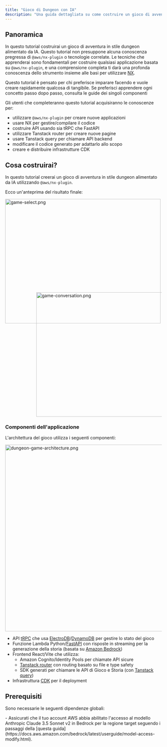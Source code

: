 ```yaml
---
title: "Gioco di Dungeon con IA"
description: "Una guida dettagliata su come costruire un gioco di avventura dungeon alimentato da IA utilizzando il plugin @aws/nx-plugin."
---
```





## Panoramica

In questo tutorial costruirai un gioco di avventura in stile dungeon alimentato da IA. Questo tutorial non presuppone alcuna conoscenza pregressa di `@aws/nx-plugin` o tecnologie correlate. Le tecniche che apprenderai sono fondamentali per costruire qualsiasi applicazione basata su `@aws/nx-plugin`, e una comprensione completa ti darà una profonda conoscenza dello strumento insieme alle basi per utilizzare [NX](https://nx.dev/).

<Aside>Questo tutorial è pensato per chi preferisce imparare facendo e vuole creare rapidamente qualcosa di tangibile. Se preferisci apprendere ogni concetto passo dopo passo, consulta le guide dei singoli componenti</Aside>

Gli utenti che completeranno questo tutorial acquisiranno le conoscenze per:

- utilizzare `@aws/nx-plugin` per creare nuove applicazioni
- usare NX per gestire/compilare il codice
- costruire API usando sia tRPC che FastAPI
- utilizzare Tanstack router per creare nuove pagine
- usare Tanstack query per chiamare API backend
- modificare il codice generato per adattarlo allo scopo
- creare e distribuire infrastrutture CDK

## Cosa costruirai?

In questo tutorial creerai un gioco di avventura in stile dungeon alimentato da IA utilizzando `@aws/nx-plugin`.

Ecco un'anteprima del risultato finale:

<Image src={gameSelectPng} alt="game-select.png" width="500" height="400" />
<div style="margin-top: -100px; margin-left: 100px;">
<Image src={gameConversationPng} alt="game-conversation.png" width="500" height="400" />
</div>

### Componenti dell'applicazione

L'architettura del gioco utilizza i seguenti componenti:

<Image class="white-bg" src={dungeonAdventureArchitecturePng} alt="dungeon-game-architecture.png" width="800" height="600" />

- API [tRPC](https://trpc.io/) che usa [ElectroDB](https://electrodb.dev/)/[DynamoDB](https://aws.amazon.com/dynamodb/) per gestire lo stato del gioco
- Funzione Lambda Python/[FastAPI](https://fastapi.tiangolo.com/) con risposte in streaming per la generazione della storia (basata su [Amazon Bedrock](https://aws.amazon.com/bedrock/))
- Frontend React/Vite che utilizza:
  - Amazon Cognito/Identity Pools per chiamate API sicure
  - [Tanstack router](https://tanstack.com/router/latest) con routing basato su file e type safety
  - SDK generati per chiamare le API di Gioco e Storia (con [Tanstack query](https://tanstack.com/query/latest))
- Infrastruttura [CDK](https://docs.aws.amazon.com/cdk/v2/guide/home.html) per il deployment

## Prerequisiti

Sono necessarie le seguenti dipendenze globali:

<Snippet name="prerequisites" />
- Assicurati che il tuo account AWS abbia abilitato l'accesso al modello Anthropic Claude 3.5 Sonnet v2 in Bedrock per la regione target seguendo i passaggi della [questa guida](https://docs.aws.amazon.com/bedrock/latest/userguide/model-access-modify.html).